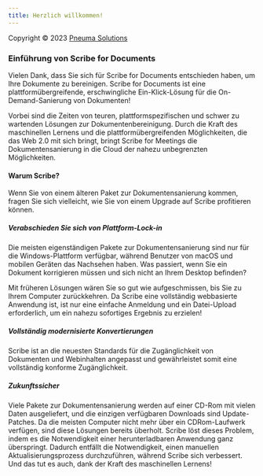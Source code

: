 ```yaml
---
title: Herzlich willkommen!
---
```



Copyright © 2023 [Pneuma Solutions](https://www.pneumasolutions.com)  
### Einführung von Scribe for Documents

Vielen Dank, dass Sie sich für Scribe for Documents entschieden haben, um Ihre Dokumente zu bereinigen. Scribe for Documents ist eine plattformübergreifende, erschwingliche Ein-Klick-Lösung für die On-Demand-Sanierung von Dokumenten!

Vorbei sind die Zeiten von teuren, plattformspezifischen und schwer zu wartenden Lösungen zur Dokumentenbereinigung. Durch die Kraft des maschinellen Lernens und die plattformübergreifenden Möglichkeiten, die das Web 2.0 mit sich bringt, bringt Scribe for Meetings die Dokumentensanierung in die Cloud der nahezu unbegrenzten Möglichkeiten.

#### Warum Scribe?

Wenn Sie von einem älteren Paket zur Dokumentensanierung kommen, fragen Sie sich vielleicht, wie Sie von einem Upgrade auf Scribe profitieren können.

##### Verabschieden Sie sich von Plattform-Lock-in

Die meisten eigenständigen Pakete zur Dokumentensanierung sind nur für die Windows-Plattform verfügbar, während Benutzer von macOS und mobilen Geräten das Nachsehen haben. Was passiert, wenn Sie ein Dokument korrigieren müssen und sich nicht an Ihrem Desktop befinden?

Mit früheren Lösungen wären Sie so gut wie aufgeschmissen, bis Sie zu Ihrem Computer zurückkehren. Da Scribe eine vollständig webbasierte Anwendung ist, ist nur eine einfache Anmeldung und ein Datei-Upload erforderlich, um ein nahezu sofortiges Ergebnis zu erzielen!

##### Vollständig modernisierte Konvertierungen

Scribe ist an die neuesten Standards für die Zugänglichkeit von Dokumenten und Webinhalten angepasst und gewährleistet somit eine vollständig konforme Zugänglichkeit.

##### Zukunftssicher

Viele Pakete zur Dokumentensanierung werden auf einer CD-Rom mit vielen Daten ausgeliefert, und die einzigen verfügbaren Downloads sind Update-Patches. Da die meisten Computer nicht mehr über ein CDRom-Laufwerk verfügen, sind diese Lösungen bereits überholt. Scribe löst dieses Problem, indem es die Notwendigkeit einer herunterladbaren Anwendung ganz überspringt. Dadurch entfällt die Notwendigkeit, einen manuellen Aktualisierungsprozess durchzuführen, während Scribe sich verbessert. Und das tut es auch, dank der Kraft des maschinellen Lernens!

